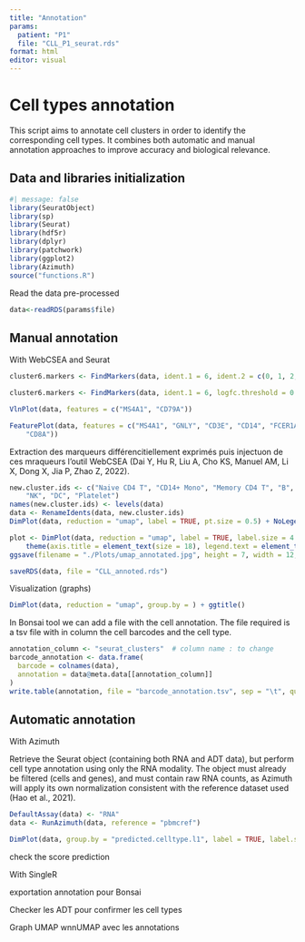 ```yaml
---
title: "Annotation"
params: 
  patient: "P1"
  file: "CLL_P1_seurat.rds"
format: html
editor: visual
---
```


# Cell types annotation

This script aims to annotate cell clusters in order to identify the corresponding cell types. It combines both automatic and manual annotation approaches to improve accuracy and biological relevance.

## Data and libraries initialization

```r
#| message: false
library(SeuratObject)
library(sp)
library(Seurat)
library(hdf5r)
library(dplyr)
library(patchwork)
library(ggplot2)
library(Azimuth)
source("functions.R")
```

Read the data pre-processed

```r
data<-readRDS(params$file)
```

## Manual annotation

With WebCSEA and Seurat

```r
cluster6.markers <- FindMarkers(data, ident.1 = 6, ident.2 = c(0, 1, 2, 3, 4, 5))
```

```r
cluster6.markers <- FindMarkers(data, ident.1 = 6, logfc.threshold = 0.25, test.use = "roc", only.pos = TRUE)
```

```r
VlnPlot(data, features = c("MS4A1", "CD79A"))
```

```r
FeaturePlot(data, features = c("MS4A1", "GNLY", "CD3E", "CD14", "FCER1A", "FCGR3A", "LYZ", "PPBP",
    "CD8A"))
```

Extraction des marqueurs différencitiellement exprimés puis injectuon de ces mraqueurs l'outil WebCSEA (Dai Y, Hu R, Liu A, Cho KS, Manuel AM, Li X, Dong X, Jia P, Zhao Z, 2022).

```r
new.cluster.ids <- c("Naive CD4 T", "CD14+ Mono", "Memory CD4 T", "B", "CD8 T", "FCGR3A+ Mono",
    "NK", "DC", "Platelet")
names(new.cluster.ids) <- levels(data)
data <- RenameIdents(data, new.cluster.ids)
DimPlot(data, reduction = "umap", label = TRUE, pt.size = 0.5) + NoLegend()
```

```r
plot <- DimPlot(data, reduction = "umap", label = TRUE, label.size = 4.5) + xlab("UMAP 1") + ylab("UMAP 2") +
    theme(axis.title = element_text(size = 18), legend.text = element_text(size = 18)) + guides(colour = guide_legend(override.aes = list(size = 10)))
ggsave(filename = "./Plots/umap_annotated.jpg", height = 7, width = 12, plot = plot, quality = 50)
```

```r
saveRDS(data, file = "CLL_annoted.rds")
```

Visualization (graphs)

```r
DimPlot(data, reduction = "umap", group.by = ) + ggtitle()
```

In Bonsai tool we can add a file with the cell annotation. The file required is a tsv file with in column the cell barcodes and the cell type.

```r
annotation_column <- "seurat_clusters"  # column name : to change
barcode_annotation <- data.frame(
  barcode = colnames(data),
  annotation = data@meta.data[[annotation_column]]
)
write.table(annotation, file = "barcode_annotation.tsv", sep = "\t", quote = FALSE, col.names = NA)
```

## Automatic annotation

With Azimuth

Retrieve the Seurat object (containing both RNA and ADT data), but perform cell type annotation using only the RNA modality. The object must already be filtered (cells and genes), and must contain raw RNA counts, as Azimuth will apply its own normalization consistent with the reference dataset used (Hao et al., 2021).

```r
DefaultAssay(data) <- "RNA"
data <- RunAzimuth(data, reference = "pbmcref")
```

```r
DimPlot(data, group.by = "predicted.celltype.l1", label = TRUE, label.size = 3) + NoLegend()
```

check the score prediction

With SingleR

exportation annotation pour Bonsai

Checker les ADT pour confirmer les cell types

Graph UMAP wnnUMAP avec les annotations
